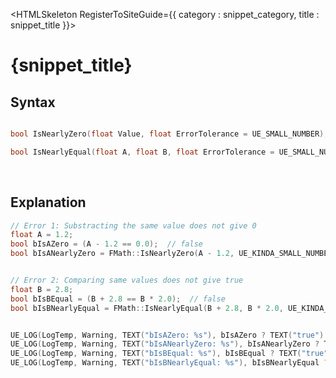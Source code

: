 

<HTMLSkeleton RegisterToSiteGuide={{ category : snippet_category, title : snippet_title }}>

<H1 WrittenOn={new Date("2025-06-30")}>{snippet_title}</H1>

## Syntax
```cpp

bool IsNearlyZero(float Value, float ErrorTolerance = UE_SMALL_NUMBER);

bool IsNearlyEqual(float A, float B, float ErrorTolerance = UE_SMALL_NUMBER);

```

<br/>

## Explanation
```cpp
// Error 1: Substracting the same value does not give 0
float A = 1.2;
bool bIsAZero = (A - 1.2 == 0.0);  // false
bool bIsANearlyZero = FMath::IsNearlyZero(A - 1.2, UE_KINDA_SMALL_NUMBER);  // true, Use `UE_KINDA_SMALL_NUMBER` not the default `UE_SMALL_NUMBER`


// Error 2: Comparing same values does not give true
float B = 2.8;
bool bIsBEqual = (B + 2.8 == B * 2.0);  // false
bool bIsBNearlyEqual = FMath::IsNearlyEqual(B + 2.8, B * 2.0, UE_KINDA_SMALL_NUMBER);  // true, Use `UE_KINDA_SMALL_NUMBER` not the default `UE_SMALL_NUMBER`


UE_LOG(LogTemp, Warning, TEXT("bIsAZero: %s"), bIsAZero ? TEXT("true") : TEXT("false"));
UE_LOG(LogTemp, Warning, TEXT("bIsANearlyZero: %s"), bIsANearlyZero ? TEXT("true") : TEXT("false"));
UE_LOG(LogTemp, Warning, TEXT("bIsBEqual: %s"), bIsBEqual ? TEXT("true") : TEXT("false"));
UE_LOG(LogTemp, Warning, TEXT("bIsBNearlyEqual: %s"), bIsBNearlyEqual ? TEXT("true") : TEXT("false"));
```
</HTMLSkeleton>